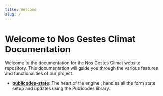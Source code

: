 ```yaml
---
title: Welcome
slug: /
---
```


# Welcome to Nos Gestes Climat Documentation

Welcome to the documentation for the Nos Gestes Climat website repository. This documentation will guide you through the various features and functionalities of our project.


- **[publicodes-state](http://localhost:4000/docs/publicodes-state/contexts/FormContext)**: The heart of the engine ; handles all the form state setup and updates using the Publicodes library.

